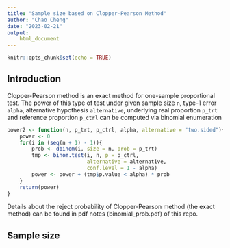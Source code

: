 ```yaml
---
title: "Sample size based on Clopper-Pearson Method"
author: "Chao Cheng"
date: "2023-02-21"
output: 
    html_document
---
```


```r
knitr::opts_chunk$set(echo = TRUE)
```

## Introduction

Clopper-Pearson method is an exact method for one-sample proportional test. The power of this type of test under given sample size `n`, type-1 error `alpha`, alternative hypothesis `alternative`, underlying real proportion `p_trt` and reference proportion `p_ctrl` can be computed via binomial enumeration

```r
power2 <- function(n, p_trt, p_ctrl, alpha, alternative = "two.sided"){
    power <- 0
    for(i in (seq(n + 1) - 1)){
        prob <- dbinom(i, size = n, prob = p_trt)
        tmp <- binom.test(i, n, p = p_ctrl, 
                          alternative = alternative, 
                          conf.level = 1 - alpha)
        power <- power + (tmp$p.value < alpha) * prob
    }
    return(power)
}
```

Details about the reject probability of Clopper-Pearson method (the exact method) can be found in pdf notes (binomial_prob.pdf) of this repo.

## Sample size


